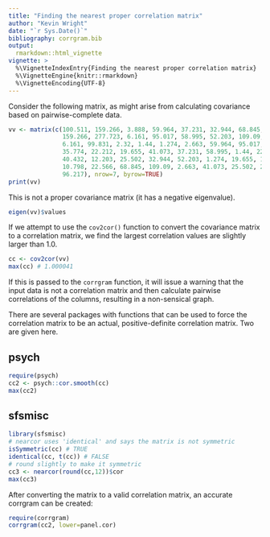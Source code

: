 ---
title: "Finding the nearest proper correlation matrix"
author: "Kevin Wright"
date: "`r Sys.Date()`"
bibliography: corrgram.bib
output: 
  rmarkdown::html_vignette
vignette: >
  %\VignetteIndexEntry{Finding the nearest proper correlation matrix}
  %\VignetteEngine{knitr::rmarkdown}
  %\VignetteEncoding{UTF-8}
---

Consider the following matrix, as might arise from calculating covariance based on pairwise-complete data.

```{r}
vv <- matrix(c(100.511, 159.266, 3.888, 59.964, 37.231, 32.944, 68.845,
               159.266, 277.723, 6.161, 95.017, 58.995, 52.203, 109.09, 3.888,
               6.161, 99.831, 2.32, 1.44, 1.274, 2.663, 59.964, 95.017, 2.32,
               35.774, 22.212, 19.655, 41.073, 37.231, 58.995, 1.44, 22.212,
               40.432, 12.203, 25.502, 32.944, 52.203, 1.274, 19.655, 12.203,
               10.798, 22.566, 68.845, 109.09, 2.663, 41.073, 25.502, 22.566,
               96.217), nrow=7, byrow=TRUE)
print(vv)
```

This is not a proper covariance matrix (it has a negative eigenvalue).
```{r}
eigen(vv)$values
```

If we attempt to use the `cov2cor()` function to convert the covariance matrix to a correlation matrix, we find the largest correlation values are slightly larger than 1.0.

```{r}
cc <- cov2cor(vv)
max(cc) # 1.000041
```

If this is passed to the `corrgram` function, it will issue a warning that the input data is not a correlation matrix and then calculate pairwise correlations of the columns, resulting in a non-sensical graph.

There are several packages with functions that can be used to force the correlation matrix to be an actual, positive-definite correlation matrix.  Two are given here.

## psych

```{r}
require(psych)
cc2 <- psych::cor.smooth(cc)
max(cc2)
```

## sfsmisc

```{r}
library(sfsmisc)
# nearcor uses 'identical' and says the matrix is not symmetric
isSymmetric(cc) # TRUE
identical(cc, t(cc)) # FALSE
# round slightly to make it symmetric
cc3 <- nearcor(round(cc,12))$cor
max(cc3)
```

After converting the matrix to a valid correlation matrix, an accurate corrgram can be created:
```{r, fig.width=6, fig.height=6, fig.align="center"}
require(corrgram)
corrgram(cc2, lower=panel.cor)
```

	
